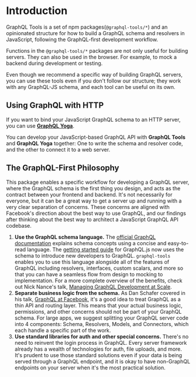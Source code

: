 # Introduction

GraphQL Tools is a set of npm packages(`@graphql-tools/*`) and an opinionated structure for how to build a GraphQL schema and resolvers in JavaScript, following the GraphQL-first development workflow.

Functions in the `@graphql-tools/*` packages are not only useful for building servers. They can also be used in the browser. For example, to mock a backend during development or testing.

Even though we recommend a specific way of building GraphQL servers, you can use these tools even if you don't follow our structure; they work with any GraphQL-JS schema, and each tool can be useful on its own.

## Using GraphQL with HTTP

If you want to bind your JavaScript GraphQL schema to an HTTP server, you can use [**GraphQL Yoga**](https://www.graphql-yoga.com).

You can develop your JavaScript-based GraphQL API with **GraphQL Tools** and **GraphQL Yoga** together: One to write the schema and resolver code, and the other to connect it to a web server.

## The GraphQL-First Philosophy

This package enables a specific workflow for developing a GraphQL server, where the GraphQL schema is the first thing you design, and acts as the contract between your frontend and backend. It's not necessarily for everyone, but it can be a great way to get a server up and running with a very clear separation of concerns. These concerns are aligned with Facebook's direction about the best way to use GraphQL, and our findings after thinking about the best way to architect a JavaScript GraphQL API codebase.

1. **Use the GraphQL schema language.** The [official GraphQL documentation](http://graphql.org/learn/schema/) explains schema concepts using a concise and easy-to-read language. The [getting started guide](http://graphql.org/graphql-js/) for GraphQL.js now uses the schema to introduce new developers to GraphQL. `graphql-tools` enables you to use this language alongside all of the features of GraphQL including resolvers, interfaces, custom scalars, and more so that you can have a seamless flow from design to mocking to implementation. For a more complete overview of the benefits, check out Nick Nance's talk, [Managing GraphQL Development at Scale](https://www.youtube.com/watch?v=XOM8J4LaYFg).
2. **Separate business logic from the schema.** As Dan Schafer covered in his talk, [GraphQL at Facebook](https://medium.com/apollo-stack/graphql-at-facebook-by-dan-schafer-38d65ef075af#.jduhdwudr), it's a good idea to treat GraphQL as a thin API and routing layer. This means that your actual business logic, permissions, and other concerns should not be part of your GraphQL schema. For large apps, we suggest splitting your GraphQL server code into 4 components: Schema, Resolvers, Models, and Connectors, which each handle a specific part of the work.
3. **Use standard libraries for auth and other special concerns.** There's no need to reinvent the login process in GraphQL. Every server framework already has a wealth of technologies for auth, file uploads, and more. It's prudent to use those standard solutions even if your data is being served through a GraphQL endpoint, and it is okay to have non-GraphQL endpoints on your server when it's the most practical solution.
